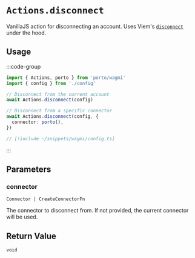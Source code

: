 # `Actions.disconnect`

VanillaJS action for disconnecting an account. Uses Viem's [`disconnect`](/sdk/viem/WalletActions/disconnect) under the hood.

## Usage

:::code-group

```ts twoslash [example.ts]
import { Actions, porto } from 'porto/wagmi'
import { config } from './config'

// Disconnect from the current account
await Actions.disconnect(config)

// Disconnect from a specific connector
await Actions.disconnect(config, {
  connector: porto(),
})
```

```ts twoslash [config.ts] filename="config.ts"
// [!include ~/snippets/wagmi/config.ts]
```

:::

## Parameters

### connector

`Connector | CreateConnectorFn`

The connector to disconnect from. If not provided, the current connector will be used.

## Return Value

`void`
